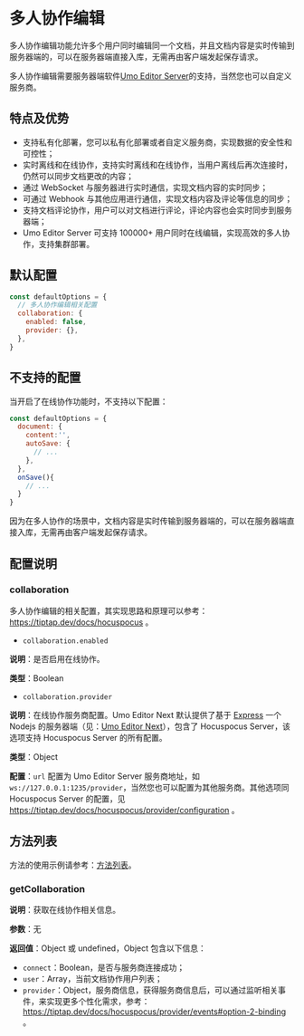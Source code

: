 # 多人协作编辑

多人协作编辑功能允许多个用户同时编辑同一个文档，并且文档内容是实时传输到服务器端的，可以在服务器端直接入库，无需再由客户端发起保存请求。

多人协作编辑需要服务器端软件[Umo Editor Server](../server)的支持，当然您也可以自定义服务商。

## 特点及优势

- 支持私有化部署，您可以私有化部署或者自定义服务商，实现数据的安全性和可控性；
- 实时离线和在线协作，支持实时离线和在线协作，当用户离线后再次连接时，仍然可以同步文档更改的内容；
- 通过 WebSocket 与服务器进行实时通信，实现文档内容的实时同步；
- 可通过 Webhook 与其他应用进行通信，实现文档内容及评论等信息的同步；
- 支持文档评论协作，用户可以对文档进行评论，评论内容也会实时同步到服务器端；
- Umo Editor Server 可支持 100000+ 用户同时在线编辑，实现高效的多人协作，支持集群部署。

## 默认配置

``` js
const defaultOptions = {
  // 多人协作编辑相关配置
  collaboration: {
    enabled: false,
    provider: {},
  },
}
```

## 不支持的配置

当开启了在线协作功能时，不支持以下配置：

``` js
const defaultOptions = {
  document: {
    content:'',
    autoSave: {
      // ...
    },
  },
  onSave(){
    // ...
  }
}
```

因为在多人协作的场景中，文档内容是实时传输到服务器端的，可以在服务器端直接入库，无需再由客户端发起保存请求。

## 配置说明

### collaboration

多人协作编辑的相关配置，其实现思路和原理可以参考：https://tiptap.dev/docs/hocuspocus 。

- `collaboration.enabled`

**说明**：是否启用在线协作。

**类型**：Boolean

- `collaboration.provider`

**说明**：在线协作服务商配置。Umo Editor Next 默认提供了基于 [Express](https://expressjs.com/?hl=zh-CN) 一个 Nodejs 的服务器端（见：[Umo Editor Next](../server)），包含了 Hocuspocus Server，该选项支持 Hocuspocus Server 的所有配置。

**类型**：Object

**配置**：`url` 配置为 Umo Editor Server 服务商地址，如 `ws://127.0.0.1:1235/provider`，当然您也可以配置为其他服务商。其他选项同 Hocuspocus Server 的配置，见 https://tiptap.dev/docs/hocuspocus/provider/configuration 。

## 方法列表

方法的使用示例请参考：[方法列表](../methods)。

### getCollaboration

**说明**：获取在线协作相关信息。

**参数**：无

**返回值**：Object 或 undefined，Object 包含以下信息：
- `connect`：Boolean，是否与服务商连接成功；
- `user`：Array，当前文档协作用户列表；
- `provider`：Object，服务商信息，获得服务商信息后，可以通过监听相关事件，来实现更多个性化需求，参考：https://tiptap.dev/docs/hocuspocus/provider/events#option-2-binding 。



